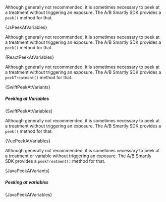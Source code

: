 

<Tabs groupId="language">

<TabItem value="js" label="Javascript">

Although generally not recommended, it is sometimes necessary to peek at a
treatment without triggering an exposure. The A/B Smartly SDK provides a
`peek()` method for that.

<CodeBlock language="js">{JsPeekAtVariables}</CodeBlock>

</TabItem>

<TabItem value="react" label="React">

Although generally not recommended, it is sometimes necessary to peek at a
treatment without triggering an exposure. The A/B Smartly SDK provides a
`peek()` method for that.

<CodeBlock language="jsx">{ReactPeekAtVariables}</CodeBlock>

</TabItem>

<TabItem value="swift" label="Swift">

Although generally not recommended, it is sometimes necessary to peek at a
treatment without triggering an exposure. The A/B Smartly SDK provides a
`peekTreatment()` method for that.

<CodeBlock language="swift">{SwiftPeekAtVariants}</CodeBlock>

##### Peeking at Variables

<CodeBlock language="swift">{SwiftPeekAtVariables}</CodeBlock>

</TabItem>

<TabItem value="vue" label="Vue2">

Although generally not recommended, it is sometimes necessary to peek at a
treatment without triggering an exposure. The A/B Smartly SDK provides a
`peek()` method for that.

<CodeBlock language="js">{VuePeekAtVariables}</CodeBlock>

</TabItem>

<TabItem value="java" label="Java">

Although generally not recommended, it is sometimes necessary to peek at a
treatment or variable without triggering an exposure. The A/B Smartly SDK
provides a `peekTreatment()` method for that.

<CodeBlock language="java">{JavaPeekAtVariants}</CodeBlock>

##### Peeking at variables

<CodeBlock language="java">{JavaPeekAtVariables}</CodeBlock>

</TabItem>

</Tabs>
